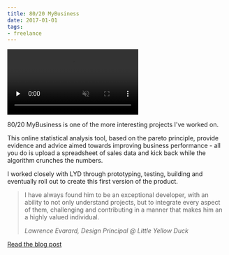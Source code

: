 ```yaml
---
title: 80/20 MyBusiness
date: 2017-01-01
tags:
- freelance
---
```


<Browser url="https://8020mybusiness.com/">
    <video preload="none" loop muted disablepictureinpicture class="m-0">
        <source type="video/webm" src="/videos/projects/8020mybusiness/analysis.webm" />
        <source type="video/mp4" src="/videos/projects/8020mybusiness/analysis.mp4" />
        <Image src={analysis} alt="80/20 MyBusiness - Analysis" />
    </video>
</Browser>

80/20 MyBusiness is one of the more interesting projects I've worked on.

This online statistical analysis tool, based on the pareto principle, provide
evidence and advice aimed towards improving business performance - all you do is
upload a spreadsheet of sales data and kick back while the algorithm crunches
the numbers.

I worked closely with LYD through prototyping, testing, building and eventually
roll out to create this first version of the product.

> I have always found him to be an exceptional developer, with an ability to not
> only understand projects, but to integrate every aspect of them, challenging
> and contributing in a manner that makes him an a highly valued individual.
>
> <div><cite>Lawrence Evarard, Design Principal @ Little Yellow Duck</cite></div>

[Read the blog post](/blog/project-8020mybusiness)
